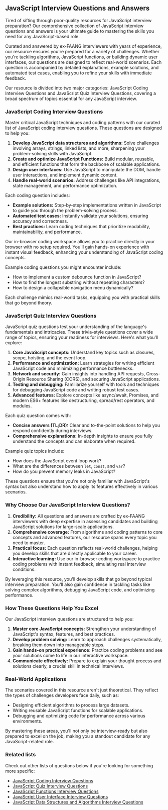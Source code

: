 ## JavaScript Interview Questions and Answers

Tired of sifting through poor-quality resources for JavaScript interview preparation? Our comprehensive collection of JavaScript interview questions and answers is your ultimate guide to mastering the skills you need for any JavaScript-based role.

Curated and answered by ex-FAANG interviewers with years of experience, our resource ensures you're prepared for a variety of challenges. Whether you're tackling algorithms, JavaScript functions, or building dynamic user interfaces, our questions are designed to reflect real-world scenarios. Each question is accompanied by detailed explanations, example solutions, and automated test cases, enabling you to refine your skills with immediate feedback.

Our resource is divided into two major categories: JavaScript Coding Interview Questions and JavaScript Quiz Interview Questions, covering a broad spectrum of topics essential for any JavaScript interview.

### JavaScript Coding Interview Questions

Master critical JavaScript techniques and coding patterns with our curated list of JavaScript coding interview questions. These questions are designed to help you:

1. **Develop JavaScript data structures and algorithms:** Solve challenges involving arrays, strings, linked lists, and more, sharpening your problem-solving skills with JavaScript.
2. **Create and optimize JavaScript Functions:** Build modular, reusable, and efficient functions that form the backbone of scalable applications.
3. **Design user interfaces:** Use JavaScript to manipulate the DOM, handle user interactions, and implement dynamic content.
4. **Handle real-world scenarios:** Address challenges like API integrations, state management, and performance optimization.

Each coding question includes:

- **Example solutions:** Step-by-step implementations written in JavaScript to guide you through the problem-solving process.
- **Automated test cases:** Instantly validate your solutions, ensuring accuracy and correctness.
- **Best practices:** Learn coding techniques that prioritize readability, maintainability, and performance.

Our in-browser coding workspace allows you to practice directly in your browser with no setup required. You'll gain hands-on experience with instant visual feedback, enhancing your understanding of JavaScript coding concepts.

Example coding questions you might encounter include:

- How to implement a custom debounce function in JavaScript?
- How to find the longest substring without repeating characters?
- How to design a collapsible navigation menu dynamically?

Each challenge mimics real-world tasks, equipping you with practical skills that go beyond theory.

### JavaScript Quiz Interview Questions

JavaScript quiz questions test your understanding of the language's fundamentals and intricacies. These trivia-style questions cover a wide range of topics, ensuring your readiness for interviews. Here's what you'll explore:

1. **Core JavaScript concepts:** Understand key topics such as closures, scope, hoisting, and the event loop.
2. **Performance and optimization:** Learn strategies for writing efficient JavaScript code and minimizing performance bottlenecks.
3. **Network and security:** Gain insights into handling API requests, Cross-Origin Resource Sharing (CORS), and securing JavaScript applications.
4. **Testing and debugging:** Familiarize yourself with tools and techniques for debugging JavaScript code and writing robust test cases.
5. **Advanced features:** Explore concepts like async/await, Promises, and modern ES6+ features like destructuring, spread/rest operators, and modules.

Each quiz question comes with:

- **Concise answers (TL;DR):** Clear and to-the-point solutions to help you respond confidently during interviews.
- **Comprehensive explanations:** In-depth insights to ensure you fully understand the concepts and can elaborate when required.

Example quiz topics include:

- How does the JavaScript event loop work?
- What are the differences between `let`, `const`, and `var`?
- How do you prevent memory leaks in JavaScript?

These questions ensure that you're not only familiar with JavaScript's syntax but also understand how to apply its features effectively in various scenarios.

### **Why Choose Our JavaScript Interview Questions?**

1. **Credibility:** All questions and answers are crafted by ex-FAANG interviewers with deep expertise in assessing candidates and building JavaScript solutions for large-scale applications.
2. **Comprehensive coverage:** From algorithms and coding patterns to core concepts and advanced features, our resource spans every topic you need to master.
3. **Practical focus:** Each question reflects real-world challenges, helping you develop skills that are directly applicable to your career.
4. **Interactive learning:** Use our in-browser coding workspace to practice coding problems with instant feedback, simulating real interview conditions.

By leveraging this resource, you'll develop skills that go beyond typical interview preparation. You'll also gain confidence in tackling tasks like solving complex algorithms, debugging JavaScript code, and optimizing performance.

### How These Questions Help You Excel

Our JavaScript interview questions are structured to help you:

1. **Master core JavaScript concepts:** Strengthen your understanding of JavaScript's syntax, features, and best practices.
2. **Develop problem solving:** Learn to approach challenges systematically, breaking them down into manageable steps.
3. **Gain hands-on practical experience:** Practice coding problems and see your solutions come to life in our interactive workspace.
4. **Communicate effectively:** Prepare to explain your thought process and solutions clearly, a crucial skill in technical interviews.

### Real-World Applications

The scenarios covered in this resource aren't just theoretical. They reflect the types of challenges developers face daily, such as:

- Designing efficient algorithms to process large datasets.
- Writing reusable JavaScript functions for scalable applications.
- Debugging and optimizing code for performance across various environments.

By mastering these areas, you'll not only be interview-ready but also prepared to excel on the job, making you a standout candidate for any JavaScript-related role.

### Related lists

Check out other lists of questions below if you're looking for something more specific:

- [JavaScript Coding Interview Questions](/javascript-coding-interview-questions)
- [JavaScript Quiz Interview Questions](/javascript-quiz-interview-questions)
- [JavaScript Functions Interview Questions](/javascript-functions-interview-questions)
- [JavaScript User Interface Interview Questions](/javascript-ui-interview-questions)
- [JavaScript Data Structures and Algorithms Interview Questions](/javascript-dsa-interview-questions)
